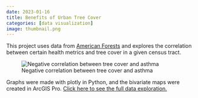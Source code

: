 ```yaml
---
date: 2023-01-16
title: Benefits of Urban Tree Cover
categories: [data visualization]
image: thumbnail.png
---
```


This project uses data from [American Forests](https://www.americanforests.org/) and explores 
the correlation between certain health metrics and tree cover in a given census tract.  

![Negative correlation between tree cover and asthma](asthma.png)  

Graphs were made with plotly in Python, and the bivariate maps were created in ArcGIS Pro. [Click here to see the full data exploration.](https://freestok.herokuapp.com/scrolly-map/)